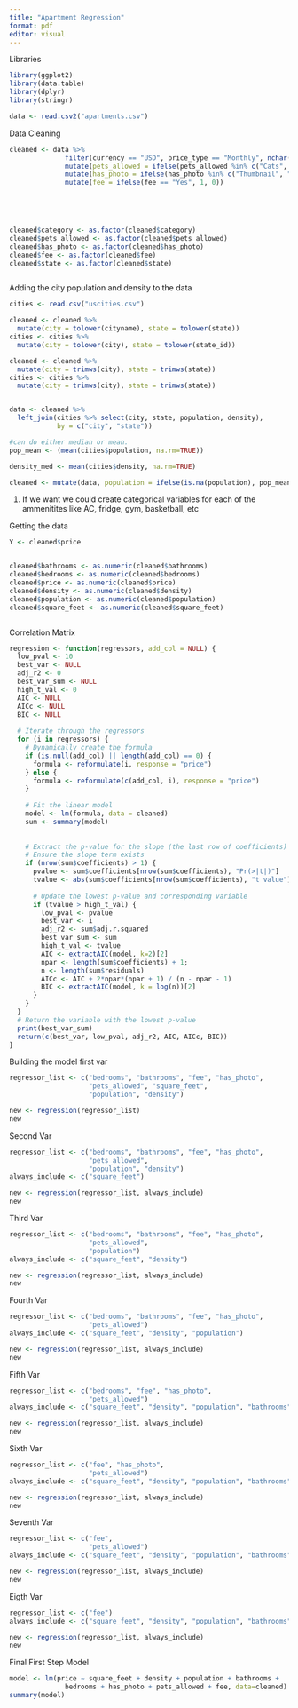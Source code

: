 ```yaml
---
title: "Apartment Regression"
format: pdf
editor: visual
---
```


Libraries

```r
library(ggplot2)
library(data.table)
library(dplyr)
library(stringr)


```

```r

data <- read.csv2("apartments.csv")

```

Data Cleaning

```r
cleaned <- data %>%
              filter(currency == "USD", price_type == "Monthly", nchar(state) == 2, bathrooms != "null", !bedrooms %in% c("null", "USD", "") ) %>%
              mutate(pets_allowed = ifelse(pets_allowed %in% c("Cats", "Dogs", "Cats, Dogs", "Cats, Dogs, None"), 1, 0)) %>%
              mutate(has_photo = ifelse(has_photo %in% c("Thumbnail", "Yes"), 1, 0)) %>%
              mutate(fee = ifelse(fee == "Yes", 1, 0))
  




cleaned$category <- as.factor(cleaned$category)
cleaned$pets_allowed <- as.factor(cleaned$pets_allowed)
cleaned$has_photo <- as.factor(cleaned$has_photo)
cleaned$fee <- as.factor(cleaned$fee)
cleaned$state <- as.factor(cleaned$state)



```

Adding the city population and density to the data

```r

cities <- read.csv("uscities.csv")

cleaned <- cleaned %>%
  mutate(city = tolower(cityname), state = tolower(state))
cities <- cities %>%
  mutate(city = tolower(city), state = tolower(state_id))

cleaned <- cleaned %>%
  mutate(city = trimws(city), state = trimws(state))
cities <- cities %>%
  mutate(city = trimws(city), state = trimws(state))


data <- cleaned %>%
  left_join(cities %>% select(city, state, population, density), 
            by = c("city", "state"))

#can do either median or mean. 
pop_mean <- (mean(cities$population, na.rm=TRUE))

density_med <- mean(cities$density, na.rm=TRUE)

cleaned <- mutate(data, population = ifelse(is.na(population), pop_mean, population), density = ifelse(is.na(density), density_med, density))

```

1.  If we want we could create categorical variables for each of the ammenitites like AC, fridge, gym, basketball, etc

Getting the data

```r

Y <- cleaned$price


cleaned$bathrooms <- as.numeric(cleaned$bathrooms)
cleaned$bedrooms <- as.numeric(cleaned$bedrooms)
cleaned$price <- as.numeric(cleaned$price)
cleaned$density <- as.numeric(cleaned$density)
cleaned$population <- as.numeric(cleaned$population)
cleaned$square_feet <- as.numeric(cleaned$square_feet)



```

Correlation Matrix



```r

regression <- function(regressors, add_col = NULL) {
  low_pval <- 10
  best_var <- NULL
  adj_r2 <- 0
  best_var_sum <- NULL
  high_t_val <- 0
  AIC <- NULL
  AICc <- NULL
  BIC <- NULL
  
  # Iterate through the regressors
  for (i in regressors) {
    # Dynamically create the formula
    if (is.null(add_col) || length(add_col) == 0) {
      formula <- reformulate(i, response = "price")
    } else {
      formula <- reformulate(c(add_col, i), response = "price")
    }
    
    # Fit the linear model
    model <- lm(formula, data = cleaned)
    sum <- summary(model)
    
    
    # Extract the p-value for the slope (the last row of coefficients)
    # Ensure the slope term exists
    if (nrow(sum$coefficients) > 1) {
      pvalue <- sum$coefficients[nrow(sum$coefficients), "Pr(>|t|)"]
      tvalue <- abs(sum$coefficients[nrow(sum$coefficients), "t value"])
      
      # Update the lowest p-value and corresponding variable
      if (tvalue > high_t_val) {
        low_pval <- pvalue
        best_var <- i
        adj_r2 <- sum$adj.r.squared
        best_var_sum <- sum
        high_t_val <- tvalue
        AIC <- extractAIC(model, k=2)[2]
        npar <- length(sum$coefficients) + 1;
        n <- length(sum$residuals)
        AICc <- AIC + 2*npar*(npar + 1) / (n - npar - 1)
        BIC <- extractAIC(model, k = log(n))[2]
      }
    }
  }
  # Return the variable with the lowest p-value
  print(best_var_sum)
  return(c(best_var, low_pval, adj_r2, AIC, AICc, BIC))
}


```


Building the model first var
```r
regressor_list <- c("bedrooms", "bathrooms", "fee", "has_photo",
                    "pets_allowed", "square_feet",
                    "population", "density")

new <- regression(regressor_list)
new

```

Second Var
```r
regressor_list <- c("bedrooms", "bathrooms", "fee", "has_photo",
                    "pets_allowed",
                    "population", "density")
always_include <- c("square_feet")

new <- regression(regressor_list, always_include)
new

```
Third Var
```r
regressor_list <- c("bedrooms", "bathrooms", "fee", "has_photo",
                    "pets_allowed",
                    "population")
always_include <- c("square_feet", "density")

new <- regression(regressor_list, always_include)
new
```
Fourth Var
```r
regressor_list <- c("bedrooms", "bathrooms", "fee", "has_photo",
                    "pets_allowed")
always_include <- c("square_feet", "density", "population")

new <- regression(regressor_list, always_include)
new
```
Fifth Var
```r
regressor_list <- c("bedrooms", "fee", "has_photo",
                    "pets_allowed")
always_include <- c("square_feet", "density", "population", "bathrooms")

new <- regression(regressor_list, always_include)
new
```

Sixth Var
```r
regressor_list <- c("fee", "has_photo",
                    "pets_allowed")
always_include <- c("square_feet", "density", "population", "bathrooms", "bedrooms")

new <- regression(regressor_list, always_include)
new
```


Seventh Var
```r
regressor_list <- c("fee",
                    "pets_allowed")
always_include <- c("square_feet", "density", "population", "bathrooms", "bedrooms", "has_photo")

new <- regression(regressor_list, always_include)
new
```

Eigth Var
```r
regressor_list <- c("fee")
always_include <- c("square_feet", "density", "population", "bathrooms", "bedrooms", "has_photo", "pets_allowed")

new <- regression(regressor_list, always_include)
new
```


Final First Step Model
```r

model <- lm(price ~ square_feet + density + population + bathrooms + 
              bedrooms + has_photo + pets_allowed + fee, data=cleaned)
summary(model)

```

